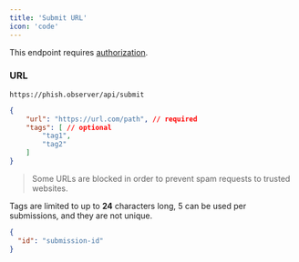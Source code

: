 ```yaml
---
title: 'Submit URL'
icon: 'code'
---
```


This endpoint requires [authorization](/introduction#authorization).

### URL

`https://phish.observer/api/submit`

```json Request
{
    "url": "https://url.com/path", // required
    "tags": [ // optional
        "tag1",
        "tag2"
    ]
}
```

> Some URLs are blocked in order to prevent spam requests to trusted websites.

Tags are limited to up to **24** characters long, 5 can be used per submissions, and they are not unique. 

```json Response
{
  "id": "submission-id"
}
```
